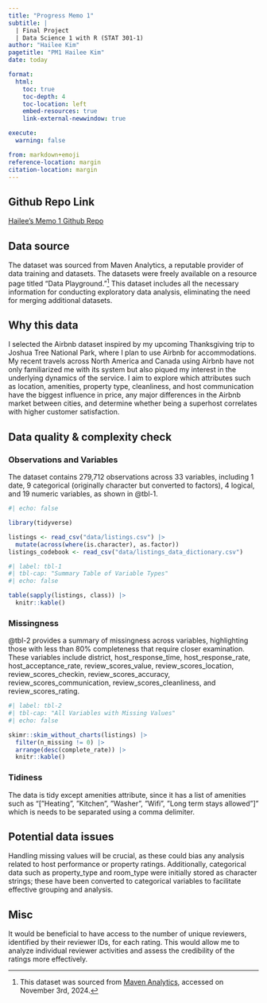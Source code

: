 ```yaml
---
title: "Progress Memo 1"
subtitle: |
  | Final Project 
  | Data Science 1 with R (STAT 301-1)
author: "Hailee Kim"
pagetitle: "PM1 Hailee Kim"
date: today 

format:
  html:
    toc: true
    toc-depth: 4
    toc-location: left
    embed-resources: true
    link-external-newwindow: true

execute:
  warning: false

from: markdown+emoji
reference-location: margin
citation-location: margin
---
```


::: {.callout-tip icon=false}

## Github Repo Link

[Hailee's Memo 1 Github Repo](https://github.com/stat301-1-2024-fall/final-project-1-hailee-kim)

:::


## Data source

The dataset was sourced from Maven Analytics, a reputable provider of data training and datasets. The datasets were freely available on a resource page titled "Data Playground."^[This dataset was sourced from [Maven Analytics](https://www.mavenanalytics.io/data-playground), accessed on November 3rd, 2024.] This dataset includes all the necessary information for conducting exploratory data analysis, eliminating the need for merging additional datasets.

## Why this data

I selected the Airbnb dataset inspired by my upcoming Thanksgiving trip to Joshua Tree National Park, where I plan to use Airbnb for accommodations. My recent travels across North America and Canada using Airbnb have not only familiarized me with its system but also piqued my interest in the underlying dynamics of the service. I aim to explore which attributes such as location, amenities, property type, cleanliness, and host communication have the biggest influence in price, any major differences in the Airbnb market between cities, and determine whether being a superhost correlates with higher customer satisfaction.

## Data quality & complexity check

### Observations and Variables

The dataset contains 279,712 observations across 33 variables, including 1 date, 9 categorical (originally character but converted to factors), 4 logical, and 19 numeric variables, as shown in @tbl-1. 

```r
#| echo: false 

library(tidyverse)

listings <- read_csv("data/listings.csv") |> 
  mutate(across(where(is.character), as.factor))
listings_codebook <- read_csv("data/listings_data_dictionary.csv")
```

```r
#| label: tbl-1
#| tbl-cap: "Summary Table of Variable Types"
#| echo: false 

table(sapply(listings, class)) |>
  knitr::kable()
```

### Missingness

@tbl-2 provides a summary of missingness across variables, highlighting those with less than 80% completeness that require closer examination. These variables include district, host_response_time, host_response_rate, host_acceptance_rate, review_scores_value, review_scores_location, review_scores_checkin, review_scores_accuracy, review_scores_communication, review_scores_cleanliness, and review_scores_rating.


```r
#| label: tbl-2
#| tbl-cap: "All Variables with Missing Values"
#| echo: false 

skimr::skim_without_charts(listings) |>
  filter(n_missing != 0) |>
  arrange(desc(complete_rate)) |>
  knitr::kable()
```


### Tidiness 

The data is tidy except amenities attribute, since it has a list of amenities such as 
"["Heating", "Kitchen", "Washer", "Wifi", "Long term stays allowed"]" which is needs to be separated using a comma delimiter.


## Potential data issues

Handling missing values will be crucial, as these could bias any analysis related to host performance or property ratings. Additionally, categorical data such as property_type and room_type were initially stored as character strings; these have been converted to categorical variables to facilitate effective grouping and analysis.

## Misc

It would be beneficial to have access to the number of unique reviewers, identified by their reviewer IDs, for each rating. This would allow me to analyze individual reviewer activities and assess the credibility of the ratings more effectively.

